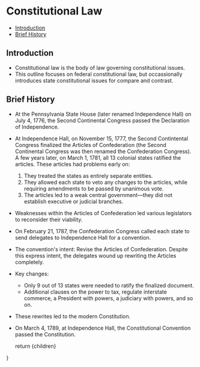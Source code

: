 

# Constitutional Law

<TOC>

- [Introduction](#introduction)
- [Brief History](#brief-history)

</TOC>

## Introduction
- Constitutional law is the body of law governing constitutional issues.
- This outline focuses on federal constitutional law, but occassionally introduces state constitutional issues for compare and contrast.

## Brief History
- At the Pennsylvania State House (later renamed Independence Hall) on July 4, 1776, the Second Continental Congress passed the Declaration of Independence.
- At Independence Hall, on November 15, 1777, the Second Contintental Congress finalized the Articles of Confederation (the Second Continental Congress was then renamed the Confederation Congress). A few years later, on March 1, 1781, all 13 colonial states ratified the articles. These articles had problems early on:
  1. They treated the states as entirely separate entities.
  2. They allowed each state to veto any changes to the articles, while requiring amendments to be passed by unanimous vote.     
  3. The articles led to a weak central government—they did not establish executive or judicial branches.
- Weaknesses within the Articles of Confederation led various legislators to reconsider their viability.
- On February 21, 1787, the Confederation Congress called each state to send delegates to Independence Hall for a convention.
- The convention's intent: Revise the Articles of Confederation. Despite this express intent, the delegates wound up rewriting the Articles completely. 
- Key changes:
   - Only 9 out of 13 states were needed to ratify the finalized document.
   - Additional clauses on the power to tax, regulate interstate commerce, a President with powers, a judiciary with powers, and so on.
- These rewrites led to the modern Constitution.
- On March 4, 1789, at Independence Hall, the Constitutional Convention passed the Constitution.



    return <MdxLayout>{children}</MdxLayout>

}